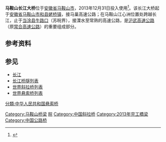 {{Infobox Bridge
| bridge_name=马鞍山长江大桥
| image=201712 Ma'anshan Yangtze River Bridge.jpg
| caption=从空中俯瞰大桥
| carries={{China Expwy Name|G4221}}
| crosses=[[长江|长江]]
| locale={{CHN}}[[安徽省|安徽省]][[马鞍山市|马鞍山市]]
| coordinates=
| design= 
| owner=马鞍山市人民政府
| maint=
| designer=
| architect=
| builder=
| begin=2008年12月28日
| complete=
| open=2013年12月31日
| cost=
| toll=
| traffic=
| material=
| length= 11.0公里
| width=
| height=
| mainspan=1080米×2
| spans=两主跨
| piers=
| load=
| clearance=
| below=
| map_cue=
| map_text=
| map_image=
| map_width=
| lat=31.611362
| long=118.403350
| extra=
}}

'''马鞍山长江大桥'''位于[[安徽省|安徽省]][[马鞍山市|马鞍山市]]，2013年12月31日投入使用<ref>{{Cite web|title=马鞍山长江大桥今日通车 全线采用双向六车道高速标准_央广网|url=http://china.cnr.cn/ygxw/201312/t20131231_514537870.shtml|accessdate=2019-12-15|work=china.cnr.cn|archive-date=2019-12-15|archive-url=https://web.archive.org/web/20191215044833/http://china.cnr.cn/ygxw/201312/t20131231_514537870.shtml|dead-url=no}}</ref>。该长江大桥起于[[安徽省|安徽省]][[马鞍山市|马鞍山市]][[和县|和县]][[姥桥镇|姥桥镇]]，接马巢高速公路；在马鞍山江心洲位置处跨越长江，止于[[当涂县|当涂县]][[牛路口|牛路口]]（苏皖界），接溧水至常熟的高速公路，是[[沪武高速公路|沪武高速公路]]（原[[常合高速公路|常合高速公路]]）的重要组成部分。

== 参考资料 ==
{{Reflist}}

== 参见 ==
*[[长江|长江]]
*[[长江桥隧列表|长江桥隧列表]]
*[[世界斜拉桥列表|世界斜拉桥列表]]
*[[世界悬索桥列表|世界悬索桥列表]]

{{Crossings navbox
| structure= [[长江桥隧列表|桥梁与隧道]]
| place= [[长江|长江]]
| bridge= 马鞍山长江大桥
| bridge signs= {{China Expwy Name|G4221}}
| crosses=[[长江|长江]]
| upstream= [[马鞍山长江公铁大桥|马鞍山长江公铁大桥]]
| upstream signs=公路<br>{{中国铁路名|巢马城际铁路}}
| downstream= [[马鞍山九华路过江通道|马鞍山九华路过江通道]]
| downstream signs=公路<br/>[[马鞍山市轨道交通|马鞍山市轨道交通]]（预留）
}}

{{DEFAULTSORT:M}}
[[Category:马鞍山桥梁|Category:马鞍山桥梁]]
[[Category:长江大桥|皖]]
[[分類:中华人民共和国悬索桥|分類:中华人民共和国悬索桥]]
[[Category:中国斜拉桥|Category:中国斜拉桥]]
[[Category:2013年完工橋梁|Category:2013年完工橋梁]]
[[Category:中国公路桥|Category:中国公路桥]]